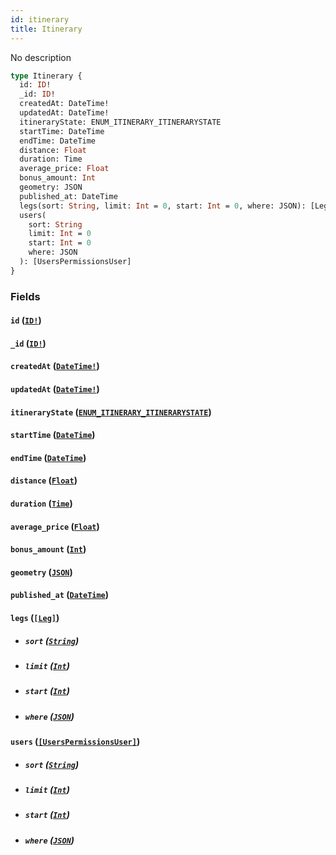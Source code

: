 ```yaml
---
id: itinerary
title: Itinerary
---
```


No description

```graphql
type Itinerary {
  id: ID!
  _id: ID!
  createdAt: DateTime!
  updatedAt: DateTime!
  itineraryState: ENUM_ITINERARY_ITINERARYSTATE
  startTime: DateTime
  endTime: DateTime
  distance: Float
  duration: Time
  average_price: Float
  bonus_amount: Int
  geometry: JSON
  published_at: DateTime
  legs(sort: String, limit: Int = 0, start: Int = 0, where: JSON): [Leg]
  users(
    sort: String
    limit: Int = 0
    start: Int = 0
    where: JSON
  ): [UsersPermissionsUser]
}
```

### Fields

#### `id` ([`ID!`](/v1/scalars/id))

#### `_id` ([`ID!`](/v1/scalars/id))

#### `createdAt` ([`DateTime!`](/v1/scalars/date-time))

#### `updatedAt` ([`DateTime!`](/v1/scalars/date-time))

#### `itineraryState` ([`ENUM_ITINERARY_ITINERARYSTATE`](/v1/enums/enum-itinerary-itinerarystate))

#### `startTime` ([`DateTime`](/v1/scalars/date-time))

#### `endTime` ([`DateTime`](/v1/scalars/date-time))

#### `distance` ([`Float`](/v1/scalars/float))

#### `duration` ([`Time`](/v1/scalars/time))

#### `average_price` ([`Float`](/v1/scalars/float))

#### `bonus_amount` ([`Int`](/v1/scalars/int))

#### `geometry` ([`JSON`](/v1/scalars/json))

#### `published_at` ([`DateTime`](/v1/scalars/date-time))

#### `legs` ([`[Leg]`](/v1/objects/leg))

- ##### `sort` ([`String`](/v1/scalars/string))

- ##### `limit` ([`Int`](/v1/scalars/int))

- ##### `start` ([`Int`](/v1/scalars/int))

- ##### `where` ([`JSON`](/v1/scalars/json))

#### `users` ([`[UsersPermissionsUser]`](/v1/objects/users-permissions-user))

- ##### `sort` ([`String`](/v1/scalars/string))

- ##### `limit` ([`Int`](/v1/scalars/int))

- ##### `start` ([`Int`](/v1/scalars/int))

- ##### `where` ([`JSON`](/v1/scalars/json))
